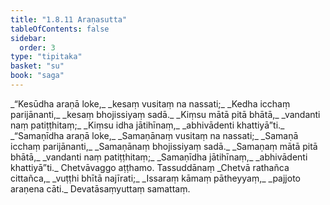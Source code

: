```yaml
---
title: "1.8.11 Araṇasutta"
tableOfContents: false
sidebar:
  order: 3
type: "tipitaka"
basket: "su"
book: "saga"
---
```



<DynamicBreadcrumb />

<Division number="81" book="saga" bookNo="12" page="42">

<Paragraph number="363" type="verses" book="saga">
_“Kesūdha araṇā loke,_  
_kesaṃ vusitaṃ na nassati;_  
_Kedha icchaṃ parijānanti,_  
_kesaṃ bhojissiyaṃ sadā._  

</Paragraph>

<Paragraph number="364" type="verses" book="saga">
_Kiṃsu mātā pitā bhātā,_  
_vandanti naṃ patiṭṭhitaṃ;_  
_Kiṃsu idha jātihīnaṃ,_  
_abhivādenti khattiyā”ti._  

</Paragraph>

<Paragraph number="365" type="verses" book="saga">
_“Samaṇīdha araṇā loke,_  
_Samaṇānaṃ vusitaṃ na nassati;_  
_Samaṇā icchaṃ parijānanti,_  
_Samaṇānaṃ bhojissiyaṃ sadā._  

</Paragraph>

<Paragraph number="366" type="verses" book="saga">
_Samaṇaṃ mātā pitā bhātā,_  
_vandanti naṃ patiṭṭhitaṃ;_  
_Samaṇīdha jātihīnaṃ,_  
_abhivādenti khattiyā”ti._  


</Paragraph>
</Division>

<Paragraph number="367" type="center" book="saga">
Chetvāvaggo aṭṭhamo.



</Paragraph>

<Paragraph number="368" type="center" book="saga">
Tassuddānaṃ


</Paragraph>

<Paragraph number="369" type="verses" book="saga">
_Chetvā rathañca cittañca,_  
_vuṭṭhi bhītā najīrati;_  
_Issaraṃ kāmaṃ pātheyyaṃ,_  
_pajjoto araṇena cāti._  


</Paragraph>

<Paragraph number="370" type="center" book="saga">
Devatāsaṃyuttaṃ samattaṃ.
</Paragraph>